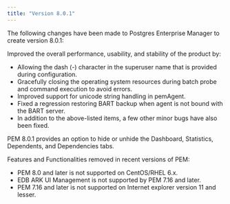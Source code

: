 ```yaml
---
title: "Version 8.0.1"
---
```


The following changes have been made to Postgres Enterprise Manager to create version 8.0.1:

Improved the overall performance, usability, and stability of the product by:

-   Allowing the dash (-) character in the superuser name that is provided during configuration.
-   Gracefully closing the operating system resources during batch probe and command execution to avoid errors.
-   Improved support for unicode string handling in pemAgent.
-   Fixed a regression restoring BART backup when agent is not bound with the BART server.
-   In addition to the above-listed items, a few other minor bugs have also been fixed.

PEM 8.0.1 provides an option to hide or unhide the Dashboard, Statistics, Dependents, and Dependencies tabs.

Features and Functionalities removed in recent versions of PEM:

-   PEM 8.0 and later is not supported on CentOS/RHEL 6.x.
-   EDB ARK UI Management is not supported by PEM 7.16 and later.
-   PEM 7.16 and later is not supported on Internet explorer version 11 and lesser.

